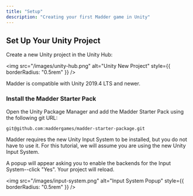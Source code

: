 ```yaml
---
title: "Setup"
description: "Creating your first Madder game in Unity"
---
```


## Set Up Your Unity Project

Create a new Unity project in the Unity Hub:

<img
  src="/images/unity-hub.png"
  alt="Unity New Project"
  style={{ borderRadius: "0.5rem" }}
/>

<Info>Madder is compatible with Unity 2019.4 LTS and newer.</Info>

### Install the Madder Starter Pack

Open the Unity Package Manager and add the Madder Starter Pack using the following git URL:

```markdown
git@github.com:maddergames/madder-starter-package.git
```

Madder requires the new Unity Input System to be installed, but you do not have to use it. For this tutorial, we will
assume you are using the new Unity Input System.

A popup will appear asking you to enable the backends for the Input System--click "Yes". Your project will reload.

<img
  src="/images/input-system.png"
  alt="Input System Popup"
  style={{ borderRadius: "0.5rem" }}
/>

